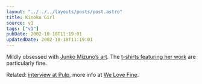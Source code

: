 ```yaml
---
layout: "../../../layouts/posts/post.astro"
title: Kinoko Girl
source: v1
tags: ["v1"]
pubDate: 2002-10-18T11:19:01
updatedDate: 2002-10-18T11:19:01
---
```


Mildly obsessed with [Junko Mizuno&#8217;s art][1]. The [t-shirts featuring her work][2] are particularly fine.

Related: [interview at Pulp][3], more info at [We Love Fine][4].

[1]: http://www.mizuno-junko.com/ "Mizuno Junko Official Website"
[2]: http://www.welovefine.com/fine/shop/html/shoppingjk.html "Mighty Fine Shopping: Junko Mizuno t-shirts (warning - background music!)"
[3]: http://www.pulp-mag.com/archives/5.06/feature_mizuno_01.shtml "Pulp Magazine: 'til her debut as a manga artist"
[4]: http://www.welovefine.com/junko/ "Junko Mizuno at We Love Fine"
